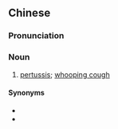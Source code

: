 ==Chinese==
{{zh-forms|type=21}}

===Pronunciation===
{{zh-pron
|mn=twk:pah-ji̍t-he/twt:pah-li̍t-he
|cat=n
}}

===Noun===
{{zh-noun}}

# {{lb|zh|Taiwanese Min Nan}} [[pertussis]]; [[whooping cough]]

====Synonyms====
* {{zh-l|百日嗽}}
* {{zh-l|百期嗽}}
